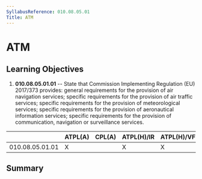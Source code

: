 ```yaml
---
SyllabusReference: 010.08.05.01
Title: ATM
---
```


# ATM

## Learning Objectives

1.  **010.08.05.01.01** -- State that Commission Implementing Regulation (EU)
    2017/373 provides: general requirements for the provision of air navigation
    services; specific requirements for the provision of air traffic services;
    specific requirements for the provision of meteorological services; specific
    requirements for the provision of aeronautical information services;
    specific requirements for the provision of communication, navigation or
    surveillance services.

|                 | ATPL(A) | CPL(A) | ATPL(H)/IR | ATPL(H)/VFR | CPL(H) | IR  | CBIR(A) |
| --------------- | ------- | ------ | ---------- | ----------- | ------ | --- | ------- |
| 010.08.05.01.01 | X       |        | X          | X           |        |     |         |

## Summary
